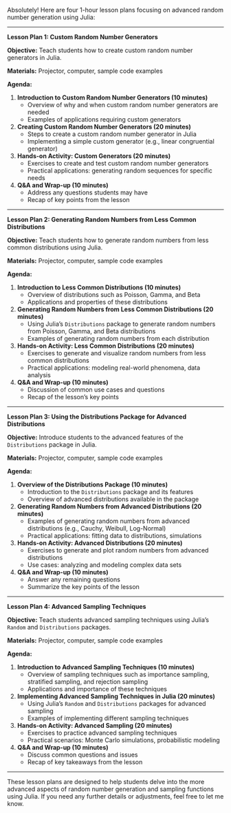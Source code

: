 Absolutely! Here are four 1-hour lesson plans focusing on advanced random number generation using Julia:

---

**Lesson Plan 1: Custom Random Number Generators**

**Objective:** Teach students how to create custom random number generators in Julia.

**Materials:** Projector, computer, sample code examples

**Agenda:**

1. **Introduction to Custom Random Number Generators (10 minutes)**
   - Overview of why and when custom random number generators are needed
   - Examples of applications requiring custom generators

2. **Creating Custom Random Number Generators (20 minutes)**
   - Steps to create a custom random number generator in Julia
   - Implementing a simple custom generator (e.g., linear congruential generator)

3. **Hands-on Activity: Custom Generators (20 minutes)**
   - Exercises to create and test custom random number generators
   - Practical applications: generating random sequences for specific needs

4. **Q&A and Wrap-up (10 minutes)**
   - Address any questions students may have
   - Recap of key points from the lesson

---

**Lesson Plan 2: Generating Random Numbers from Less Common Distributions**

**Objective:** Teach students how to generate random numbers from less common distributions using Julia.

**Materials:** Projector, computer, sample code examples

**Agenda:**

1. **Introduction to Less Common Distributions (10 minutes)**
   - Overview of distributions such as Poisson, Gamma, and Beta
   - Applications and properties of these distributions

2. **Generating Random Numbers from Less Common Distributions (20 minutes)**
   - Using Julia's `Distributions` package to generate random numbers from Poisson, Gamma, and Beta distributions
   - Examples of generating random numbers from each distribution

3. **Hands-on Activity: Less Common Distributions (20 minutes)**
   - Exercises to generate and visualize random numbers from less common distributions
   - Practical applications: modeling real-world phenomena, data analysis

4. **Q&A and Wrap-up (10 minutes)**
   - Discussion of common use cases and questions
   - Recap of the lesson's key points

---

**Lesson Plan 3: Using the Distributions Package for Advanced Distributions**

**Objective:** Introduce students to the advanced features of the `Distributions` package in Julia.

**Materials:** Projector, computer, sample code examples

**Agenda:**

1. **Overview of the Distributions Package (10 minutes)**
   - Introduction to the `Distributions` package and its features
   - Overview of advanced distributions available in the package

2. **Generating Random Numbers from Advanced Distributions (20 minutes)**
   - Examples of generating random numbers from advanced distributions (e.g., Cauchy, Weibull, Log-Normal)
   - Practical applications: fitting data to distributions, simulations

3. **Hands-on Activity: Advanced Distributions (20 minutes)**
   - Exercises to generate and plot random numbers from advanced distributions
   - Use cases: analyzing and modeling complex data sets

4. **Q&A and Wrap-up (10 minutes)**
   - Answer any remaining questions
   - Summarize the key points of the lesson

---

**Lesson Plan 4: Advanced Sampling Techniques**

**Objective:** Teach students advanced sampling techniques using Julia's `Random` and `Distributions` packages.

**Materials:** Projector, computer, sample code examples

**Agenda:**

1. **Introduction to Advanced Sampling Techniques (10 minutes)**
   - Overview of sampling techniques such as importance sampling, stratified sampling, and rejection sampling
   - Applications and importance of these techniques

2. **Implementing Advanced Sampling Techniques in Julia (20 minutes)**
   - Using Julia's `Random` and `Distributions` packages for advanced sampling
   - Examples of implementing different sampling techniques

3. **Hands-on Activity: Advanced Sampling (20 minutes)**
   - Exercises to practice advanced sampling techniques
   - Practical scenarios: Monte Carlo simulations, probabilistic modeling

4. **Q&A and Wrap-up (10 minutes)**
   - Discuss common questions and issues
   - Recap of key takeaways from the lesson

---

These lesson plans are designed to help students delve into the more advanced aspects of random number generation and sampling functions using Julia. If you need any further details or adjustments, feel free to let me know.
